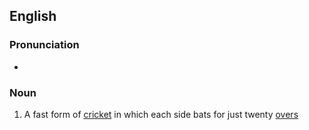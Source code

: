 ==English==

===Pronunciation===
* {{audio|en|en-au-Twenty20.ogg|Audio (AU)}}

===Noun===
{{wikipedia}}
{{en-noun|-}}

# {{lb|en|cricket}} A fast form of [[cricket]] in which each side bats for just twenty [[over]]s